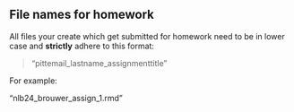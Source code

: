 ## File names for homework {#file_names}

All files your create which get submitted for homework need to be in lower case and **strictly** adhere to this format:

> "pittemail_lastname_assignmenttitle"

For example:

"nlb24_brouwer_assign_1.rmd"

<!-- Any assignment submitted with an incorrect file name will recieve zero points and not be graded. If the file name is corrected the assignment will be graded but have 20% of the total points deducted. -->